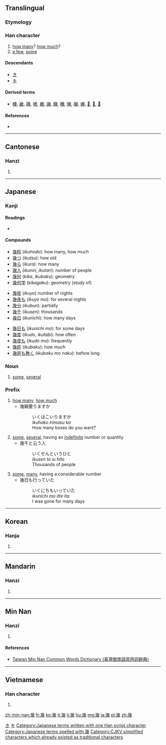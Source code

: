 {{xsee|[[几]]''' (different character in Japan)''' }}

==Translingual==

===Etymology===
{{Han compound|𢆶|t1=幺幺|戍|ls=ic}}

===Han character===
{{Han char|rn=52|rad=幺|as=09|sn=12|four=2225<sub>3</sub>|canj=女戈竹戈 (VIHI)}}

# [[how many]]? [[how much]]?
# [[a few]], [[some]]

====Descendants====
* [[き]]
* [[キ]]

====Derived terms====
* [[機]], [[畿]], [[璣]], [[嘰]], [[䟇]], [[譏]], [[饑]], [[穖]], [[僟]], [[磯]], [[蟣]], [[𦠄]], [[𧰙]], [[𧗓]]

====References====
* {{Han ref|kx=0342.140|dkj=09208|dj=0652.030|hdz=21095.080|uh=5E7E|ud=24190|bh=B458|bd=46168}}

[[Category:Han characters from which hiragana were derived|き]]
[[Category:Han characters from which katakana were derived|キ]]

----

==Cantonese==

===Hanzi===
{{yue-hanzi|jyut=[[gei1]], [[gei2]]|y=gei1, gei2|sim=几}}

# {{defn|lang=yue|sort=幺09}}

----

==Japanese==

===Kanji===
{{ja-kanji|grade=c|rs=幺09}}

====Readings====
* {{ja-readings|on=[[き]] (''ki'')|kun=[[いく]] (''iku''), [[いくつ]] ([[幾つ]], ''ikutsu''), [[いくら]] ([[幾ら]], ''ikura'')|nanori=[[い]] (''i''), [[く]] (''ku'')}}

====Compounds====
{{top3}}
* [[幾程]] (''ikuhodo''): how many, how much
* [[幾つ]] (''ikutsu''): how old
* [[幾ら]] (''ikura''): how many
* [[幾人]] (''ikunin'', ''ikutari''): number of people
* [[幾何]] (''kika'', ''ikubaku''): geometry
* [[幾何学]] (''kikagaku''): geometry (study of)
{{mid3}}
* [[幾夜]] (''ikuyo'') number of nights
* [[幾夜も]] (''ikuyo mo''): for several nights
* [[幾分]] (''ikubun''): partially
* [[幾千]] (''ikusen''): thousands
* [[幾日]] (''ikunichi''): how many days
{{mid3}}
* [[幾日も]] (''ikunichi mo''): for some days
* [[幾度]] (''ikudo'', ''ikutabi''): how often
* [[幾度も]] (''ikudo mo''): frequently
* [[幾許]] (''ikubaku''): how much
* [[幾許も無く]] (''ikubaku mo naku''): before long
{{bottom}}

===Noun===
{{ja-noun|k|hira=いく|rom=iku}}

# [[some]], [[several]]

===Prefix===
{{ja-pos|k|prefix|hira=いく|rom=iku-}}

# [[how many]], [[how much]]
#* 幾箱要りますか
#*: いくはこいりますか
#*: ''ikuhako irimasu ka''
#*: How many boxes do you want?
# [[some]], [[several]], having an [[indefinite]] number or quantity
#* 幾千と云う人
#*: いくせんというひと
#*: ''ikusen to iu hito''
#*: Thousands of people
# [[some]], [[many]], having a considerable number
#* 幾日も行っていた
#*: いくにちもいっていた
#*: ''ikunichi mo itte ita''
#*: I was gone for many days

[[Category:Japanese terms written with one Han script character]]
[[Category:Japanese terms spelled with 幾]]

----

==Korean==

===Hanja===
{{ko-hanja|hangeul=기|rv=gi|mr=ki}}

# {{defn|lang=ko|sort=幺09}}

[[Category:CJKV simplified characters which already existed as traditional characters]]

----

==Mandarin==

===Hanzi===
{{cmn-hanzi|sim=几|pin=[[jǐ]] ([[ji3]]),  [[jī]] ([[ji1]])|wg=chi<sup>3</sup>, chi<sup>1</sup>}}

# {{defn|lang=cmn|sort=幺09}}

----

==Min Nan==

===Hanzi===
{{nan-hanzi|tlpa=[[kí]] (ki<sup>2</sup>), [[kuí]] (kui<sup>2</sup>)}}

# {{defn|lang=nan|sort=幺09}}

====References====
*[http://twblg.dict.edu.tw/holodict_new/result_detail.jsp?n_no=8349&curpage=1&sample=%E5%B9%BE&radiobutton=1&querytarget=1&limit=20&pagenum=1&rowcount=6 Taiwan Min Nan Common Words Dictionary (臺灣閩南語常用詞辭典)]

----

==Vietnamese==

===Han character===
{{vi-hantu|[[ki]], [[cơ]], [[kỉ]]|rs=幺09}}

# {{defn|lang=vi|sort=幺09}}

[[zh-min-nan:幾]]
[[fr:幾]]
[[ko:幾]]
[[it:幾]]
[[li:幾]]
[[hu:幾]]
[[mg:幾]]
[[ja:幾]]
[[pl:幾]]
[[zh:幾]]